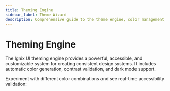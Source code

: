 ```yaml
---
title: Theming Engine
sidebar_label: Theme Wizard
description: Comprehensive guide to the theme engine, color management, and accessibility validation
---
```



# Theming Engine

The Ignix UI theming engine provides a powerful, accessible, and customizable system for creating consistent design systems. It includes automatic color generation, contrast validation, and dark mode support.

Experiment with different color combinations and see real-time accessibility validation:

<ThemePlayground />